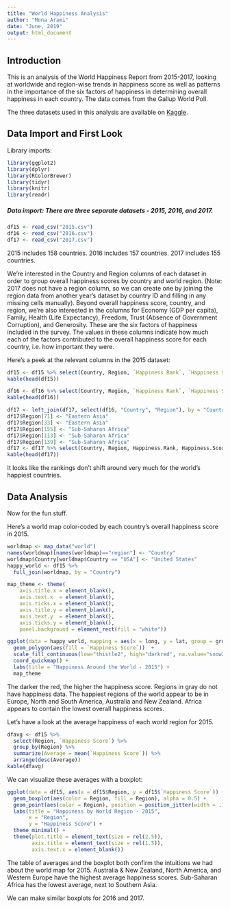 ```yaml
---
title: "World Happiness Analysis"
author: "Mona Arami"
date: "June, 2019"
output: html_document
---
```


## Introduction
This is an analysis of the World Happiness Report from 2015-2017, looking at worldwide and region-wise trends in happiness score as well as patterns in the importance of the six factors of happiness in determining overall happiness in each country. The data comes from the Gallup World Poll.

The three datasets used in this analysis are available on [Kaggle](https://www.kaggle.com/unsdsn/world-happiness/data).

## Data Import and First Look

Library imports:
```r
library(ggplot2)
library(dplyr)
library(RColorBrewer)
library(tidyr)
library(knitr)
library(readr)
```
##### Data import: There are three separate datasets - 2015, 2016, and 2017.
```r
df15 <- read_csv("2015.csv")
df16 <- read_csv("2016.csv")
df17 <- read_csv("2017.csv")
```

2015 includes 158 countries. 2016 includes 157 countries. 2017 includes 155 countries.

We’re interested in the Country and Region columns of each dataset in order to group overall happiness scores by country and world region. (Note: 2017 does not have a region column, so we can create one by joining the region data from another year’s dataset by country ID and filling in any missing cells manually). Beyond overall happiness score, country, and region, we’re also interested in the columns for Economy (GDP per capita), Family, Health (Life Expectancy), Freedom, Trust (Absence of Government Corruption), and Generosity. These are the six factors of happiness included in the survey. The values in these columns indicate how much each of the factors contributed to the overall happiness score for each country, i.e. how important they were.

Here’s a peek at the relevant columns in the 2015 dataset:
```r
df15 <- df15 %>% select(Country, Region, `Happiness Rank`, `Happiness Score`, `Economy (GDP per Capita)`, Family, `Health (Life Expectancy)`, Freedom, `Trust (Government Corruption)`, Generosity)
kable(head(df15))
```
```r
df16 <- df16 %>% select(Country, Region, `Happiness Rank`, `Happiness Score`, `Economy (GDP per Capita)`, Family, `Health (Life Expectancy)`, Freedom, `Trust (Government Corruption)`, Generosity)
kable(head(df16))
```
```r
df17 <- left_join(df17, select(df16, "Country", "Region"), by = "Country")
df17$Region[71] <- "Eastern Asia"
df17$Region[33] <- "Eastern Asia"
df17$Region[155] <- "Sub-Saharan Africa"
df17$Region[113] <- "Sub-Saharan Africa"
df17$Region[139] <- "Sub-Saharan Africa"
df17 <- df17 %>% select(Country, Region, Happiness.Rank, Happiness.Score, Economy..GDP.per.Capita., Family, Health..Life.Expectancy., Freedom, Trust..Government.Corruption., Generosity)
kable(head(df17))
```
It looks like the rankings don’t shift around very much for the world’s happiest countries. 

## Data Analysis

Now for the fun stuff.

Here’s a world map color-coded by each country’s overall happiness score in 2015.

```r
worldmap <- map_data("world")
names(worldmap)[names(worldmap)=="region"] <- "Country"
worldmap$Country[worldmap$Country == "USA"] <- "United States"
happy_world <- df15 %>%
  full_join(worldmap, by = "Country")

map_theme <- theme(
    axis.title.x = element_blank(),
    axis.text.x  = element_blank(),
    axis.ticks.x = element_blank(),
    axis.title.y = element_blank(),
    axis.text.y  = element_blank(),
    axis.ticks.y = element_blank(),
    panel.background = element_rect(fill = "white"))

ggplot(data = happy_world, mapping = aes(x = long, y = lat, group = group)) +
  geom_polygon(aes(fill = `Happiness Score`))  +
  scale_fill_continuous(low="thistle2", high="darkred", na.value="snow2") +
  coord_quickmap() +
  labs(title = "Happiness Around the World - 2015") +
  map_theme
```
The darker the red, the higher the happiness score. Regions in gray do not have happiness data. The happiest regions of the world appear to be in Europe, North and South America, Australia and New Zealand. Africa appears to contain the lowest overall happiness scores.

Let’s have a look at the average happiness of each world region for 2015.

```r
dfavg <- df15 %>%
  select(Region, `Happiness Score`) %>%
  group_by(Region) %>%
  summarize(Average = mean(`Happiness Score`)) %>%
  arrange(desc(Average))
kable(dfavg)
```
We can visualize these averages with a boxplot:

```r
ggplot(data = df15, aes(x = df15$Region, y = df15$`Happiness Score`)) +
  geom_boxplot(aes(color = Region, fill = Region), alpha = 0.5) +
  geom_point(aes(color = Region), position = position_jitter(width = .1)) +
  labs(title = "Happiness by World Region - 2015", 
       x = "Region", 
       y = "Happiness Score") +
  theme_minimal() +
  theme(plot.title = element_text(size = rel(2.5)),
        axis.title = element_text(size = rel(1.5)),
        axis.text.x = element_blank())
```
The table of averages and the boxplot both confirm the intuitions we had about the world map for 2015. Australia & New Zealand, North America, and Western Europe have the highest average happiness scores. Sub-Saharan Africa has the lowest average, next to Southern Asia.

We can make similar boxplots for 2016 and 2017.


